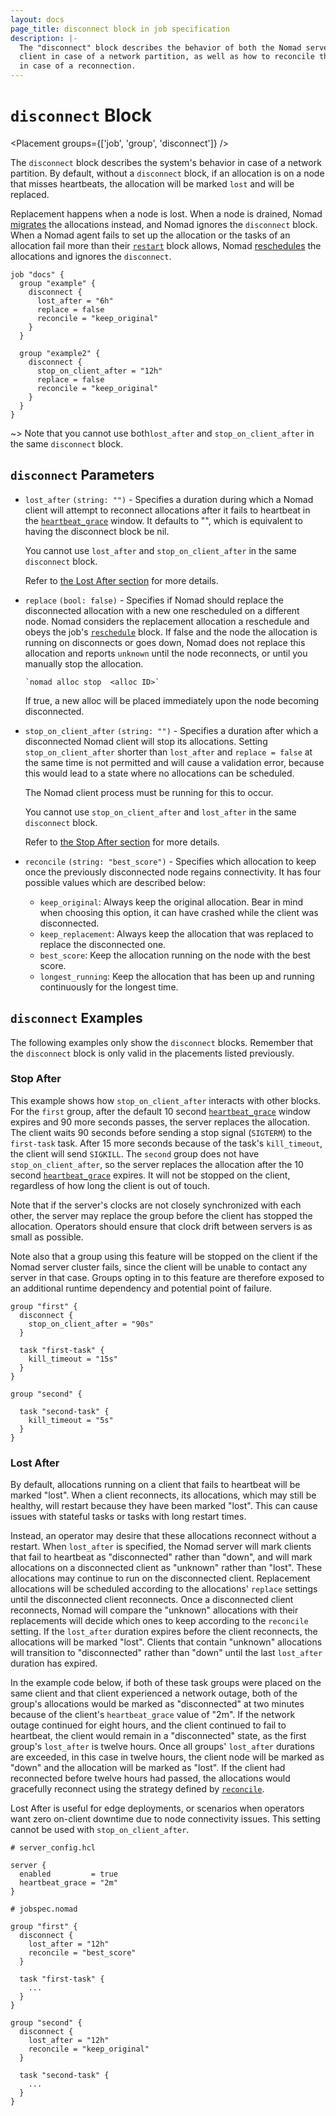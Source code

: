 ```yaml
---
layout: docs
page_title: disconnect block in job specification
description: |-
  The "disconnect" block describes the behavior of both the Nomad server and
  client in case of a network partition, as well as how to reconcile the workloads
  in case of a reconnection.
---
```


# `disconnect` Block

<Placement groups={['job', 'group', 'disconnect']} />

The `disconnect` block describes the system's behavior in case of a network
partition. By default, without a `disconnect` block, if an allocation is on a
node that misses heartbeats, the allocation will be marked `lost` and will be
replaced.

Replacement happens when a node is lost. When a node is drained, Nomad
[migrates][] the allocations instead, and Nomad ignores the `disconnect`
block. When a Nomad agent fails to set up the allocation or the tasks of an
allocation fail more than their [`restart`][] block allows, Nomad
[reschedules][] the allocations and ignores the `disconnect`.


```hcl
job "docs" {
  group "example" {
    disconnect {
      lost_after = "6h"
      replace = false
      reconcile = "keep_original"
    }
  }

  group "example2" {
    disconnect {
      stop_on_client_after = "12h"
      replace = false
      reconcile = "keep_original"
    }
  }
}
```

~> Note that you cannot use both`lost_after` and `stop_on_client_after` in the
same `disconnect` block.

## `disconnect` Parameters

- `lost_after` `(string: "")` - Specifies a duration during which a Nomad client
  will attempt to reconnect allocations after it fails to heartbeat in the
  [`heartbeat_grace`][] window.  It defaults to "", which is equivalent to
  having the disconnect block be nil.

  You cannot use `lost_after` and `stop_on_client_after` in the same
  `disconnect` block.

  Refer to [the Lost After section][lost-after] for more details.

- `replace` `(bool: false)` - Specifies if Nomad should replace the disconnected
  allocation with a new one rescheduled on a different node. Nomad considers the
  replacement allocation a reschedule and obeys the job's [`reschedule`][]
  block. If false and the node the allocation is running on disconnects
  or goes down, Nomad does not replace this allocation and reports `unknown`
  until the node reconnects, or until you manually stop the allocation.

  ```plaintext
  `nomad alloc stop  <alloc ID>`
  ```

  If true, a new alloc will be placed immediately upon the node becoming
  disconnected.

- `stop_on_client_after` `(string: "")` - Specifies a duration after which a
  disconnected Nomad client will stop its allocations. Setting
  `stop_on_client_after` shorter than `lost_after` and `replace = false` at the
  same time is not permitted and will cause a validation error, because this
  would lead to a state where no allocations can be scheduled.

  The Nomad client process must be running for this to occur.

  You cannot use `stop_on_client_after` and `lost_after` in the same
  `disconnect` block.

  Refer to [the Stop After section][stop-after] for more details.

- `reconcile` `(string: "best_score")` - Specifies which allocation to keep once
  the previously disconnected node regains connectivity.
  It has four possible values which are described below:

    - `keep_original`: Always keep the original allocation. Bear in mind
    when choosing this option, it can have crashed while the client was
    disconnected.
    - `keep_replacement`: Always keep the allocation that was replaced
    to replace the disconnected one.
    - `best_score`: Keep the allocation running on the node with the best
    score.
    - `longest_running`: Keep the allocation that has been up and running
    continuously for the longest time.


## `disconnect` Examples

The following examples only show the `disconnect` blocks. Remember that the
`disconnect` block is only valid in the placements listed previously.

### Stop After

This example shows how `stop_on_client_after` interacts with
other blocks. For the `first` group, after the default 10 second
[`heartbeat_grace`] window expires and 90 more seconds passes, the
server replaces the allocation. The client waits 90 seconds
before sending a stop signal (`SIGTERM`) to the `first-task`
task. After 15 more seconds because of the task's `kill_timeout`, the
client will send `SIGKILL`. The `second` group does not have
`stop_on_client_after`, so the server replaces the
allocation after the 10 second [`heartbeat_grace`] expires. It will
not be stopped on the client, regardless of how long the client is out
of touch.

Note that if the server's clocks are not closely synchronized with
each other, the server may replace the group before the client has
stopped the allocation. Operators should ensure that clock drift
between servers is as small as possible.

Note also that a group using this feature will be stopped on the
client if the Nomad server cluster fails, since the client will be
unable to contact any server in that case. Groups opting in to this
feature are therefore exposed to an additional runtime dependency and
potential point of failure.

```hcl
group "first" {
  disconnect {
    stop_on_client_after = "90s"
  }

  task "first-task" {
    kill_timeout = "15s"
  }
}

group "second" {

  task "second-task" {
    kill_timeout = "5s"
  }
}
```

### Lost After

By default, allocations running on a client that fails to heartbeat will be
marked "lost". When a client reconnects, its allocations, which may still be
healthy, will restart because they have been marked "lost". This can cause
issues with stateful tasks or tasks with long restart times.

Instead, an operator may desire that these allocations reconnect without a
restart. When `lost_after` is specified, the Nomad server will mark
clients that fail to heartbeat as "disconnected" rather than "down", and will
mark allocations on a disconnected client as "unknown" rather than "lost".
These allocations may continue to run on the disconnected client. Replacement
allocations will be scheduled according to the allocations' `replace` settings
until the disconnected client reconnects. Once a disconnected client reconnects,
Nomad will compare the "unknown" allocations with their replacements will
decide which ones to keep according to the `reconcile` setting.
If the `lost_after` duration expires before the client reconnects,
the allocations will be marked "lost". Clients that contain "unknown"
allocations will transition to "disconnected" rather than "down" until the last
`lost_after` duration has expired.

In the example code below, if both of these task groups were placed on the same
client and that client experienced a network outage, both of the group's
allocations would be marked as "disconnected" at two minutes because of the
client's `heartbeat_grace` value of "2m". If the network outage continued for
eight hours, and the client continued to fail to heartbeat, the client would
remain in a "disconnected" state, as the first group's `lost_after`
is twelve hours. Once all groups' `lost_after` durations are
exceeded, in this case in twelve hours, the client node will be marked as "down"
and the allocation will be marked as "lost". If the client had reconnected
before twelve hours had passed, the allocations would gracefully reconnect
using the strategy defined by [`reconcile`].

Lost After is useful for edge deployments, or scenarios when
operators want zero on-client downtime due to node connectivity issues. This
setting cannot be used with `stop_on_client_after`.

```hcl
# server_config.hcl

server {
  enabled         = true
  heartbeat_grace = "2m"
}
```

```hcl
# jobspec.nomad

group "first" {
  disconnect {
    lost_after = "12h"
    reconcile = "best_score"
  }

  task "first-task" {
    ...
  }
}

group "second" {
  disconnect {
    lost_after = "12h"
    reconcile = "keep_original"
  }

  task "second-task" {
    ...
  }
}
```

[`heartbeat_grace`]: /nomad/docs/configuration/server#heartbeat_grace
[stop-after]: /nomad/docs/job-specification/disconnect#stop-after
[lost-after]: /nomad/docs/job-specification/disconnect#lost-after
[`reconcile`]: /nomad/docs/job-specification/disconnect#reconcile
[migrates]: /nomad/docs/job-specification/migrate
[`restart`]: /nomad/docs/job-specification/restart
[reschedules]: /nomad/docs/job-specification/reschedule
[`reschedule`]: /nomad/docs/job-specification/reschedule
